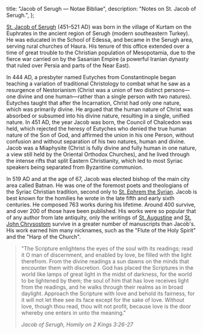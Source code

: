   title: "Jacob of Serugh — Notae Bibliae",
  description: "Notes on St. Jacob of Serugh.",
};

<Initial text="Jacob of Serugh" />

[St. Jacob of Serugh](/glossary/names#jacob) (451–521 AD) was born in the village of Kurtam on the Euphrates in the ancient region of Serugh (modern southeastern Turkey). He was educated in the School of Edessa, and became <Definition lang="greek" anchor="khorepiskopos" text="chorepiscopus" /> in the Serugh area, serving rural churches of Haura. His tenure of this office extended over a time of great trouble to the Christian population of Mesopotamia, due to the fierce war carried on by the Sasanian Empire (a powerful Iranian dynasty that ruled over Persia and parts of the Near East).

In 444 AD, a presbyter named Eutyches from Constantinople began teaching a variation of traditional Christology to combat what he saw as a resurgence of Nestorianism (Christ was a union of two distinct persons—one divine and one human—rather than a single person with two natures). Eutyches taught that after the Incarnation, Christ had only one nature, which was primarily divine. He argued that the human nature of Christ was absorbed or subsumed into his divine nature, resulting in a single, unified nature. In 451 AD, the year Jacob was born, the Council of Chalcedon was held, which rejected the heresy of Eutyches who denied the true human nature of the Son of God, and affirmed the union in his one Person, without confusion and without separation of his two natures, human and divine. Jacob was a Miaphysite (Christ is fully divine and fully human in one nature, a view still held by the Oriental Orthodox Churches), and he lived through the intense rifts that split Eastern Christianity, which led to most Syriac speakers being separated from Byzantine communion.

In 519 AD and at the age of 67, Jacob was elected bishop of the main city area called Batnan. He was one of the foremost poets and theologians of the Syriac Christian tradition, second only to [St. Ephrem the Syrian](/people/saints/syriac-fathers/ephrem-the-syrian). Jacob is best known for the homilies he wrote in the late fifth and early sixth centuries. He composed 763 works during his lifetime. Around 400 survive, and over 200 of those have been published. His works were so popular that of any author from late antiquity, only the writings of [St. Augustine](/people/saints/latin-fathers/augustine-of-hippo) and [St. John Chrysostom](/people/saints/greek-fathers/john-chrysostom) survive in a greater number of manuscripts than Jacob's. His work earned him many nicknames, such as the "Flute of the Holy Spirit" and the "Harp of the Church".

> "The Scripture enlightens the eyes of the soul with its readings; read it O man of discernment, and enabled by love, be filled with the light therefrom. From the divine readings a sun dawns on the minds that encounter them with discretion. God has placed the Scriptures in the world like lamps of great light in the midst of darkness, for the world to be lightened by them; the soul of him that has love receives light from the readings, and he walks through their realms as in broad daylight. Approach the Scripture with love and behold its fairness, for it will not let thee see its face except for the sake of love. Without love, though thou read, thou wilt not profit, because love is the door whereby one enters in unto the meaning."
>
> <cite>Jacob of Serugh, *Homily on 2 Kings 3:26-27*</cite>
